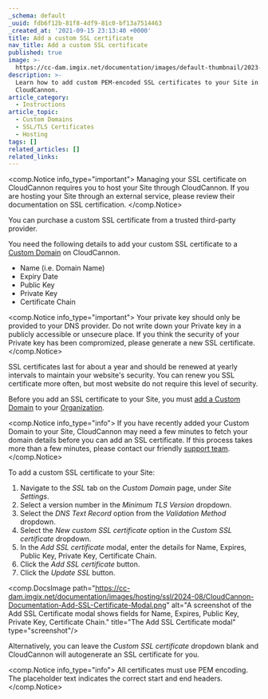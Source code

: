 ```yaml
---
_schema: default
_uuid: fdb6f12b-81f8-4df9-81c0-bf13a7514463
_created_at: '2021-09-15 23:13:40 +0000'
title: Add a custom SSL certificate
nav_title: Add a custom SSL certificate
published: true
image: >-
  https://cc-dam.imgix.net/documentation/images/default-thumbnail/2023-Q4/CloudCannon-Documentation-Thumbnail.png
description: >-
  Learn how to add custom PEM-encoded SSL certificates to your Site in
  CloudCannon.
article_category:
  - Instructions
article_topic:
  - Custom Domains
  - SSL/TLS Certificates
  - Hosting
tags: []
related_articles: []
related_links:
---
```

<comp.Notice info_type="important">
  Managing your SSL certificate on CloudCannon requires you to host your Site through CloudCannon. If you are hosting your Site through an external service, please review their documentation on SSL certification.
</comp.Notice>

You can purchase a custom SSL certificate from a trusted third-party provider.

You need the following details to add your custom SSL certificate to a [Custom Domain](/documentation/articles/what-is-a-custom-domain/) on CloudCannon.

* Name (i.e. Domain Name)
* Expiry Date
* Public Key
* Private Key
* Certificate Chain

<comp.Notice info_type="important">
  Your private key should only be provided to your DNS provider. Do not write down your Private key in a publicly accessible or unsecure place. If you think the security of your Private key has been compromized, please generate a new SSL certificate.
</comp.Notice>

SSL certificates last for about a year and should be renewed at yearly intervals to maintain your website's security. You can renew you SSL certificate more often, but most website do not require this level of security.

Before you add an SSL certificate to your Site, you must [add a Custom Domain](/documentation/articles/add-a-custom-domain/) to your [Organization](/documentation/articles/what-is-an-organization/).

<comp.Notice info_type="info">
  If you have recently added your Custom Domain to your Site, CloudCannon may need a few minutes to fetch your domain details before you can add an SSL certificate. If this process takes more than a few minutes, please contact our friendly [support team](/support/).
</comp.Notice>

To add a custom SSL certificate to your Site:

1. Navigate to the *SSL* tab on the *Custom Domain* page, under *Site Settings*.
2. Select a version number in the *Minimum TLS Version* dropdown.
3. Select the *DNS Text Record* option from the *Validation Method* dropdown.
4. Select the *New custom SSL certificate* option in the *Custom SSL certificate* dropdown.
5. In the *Add SSL certificate* modal, enter the details for Name, Expires, Public Key, Private Key, Certificate Chain.
6. Click the *Add SSL certificate* button.
7. Click the *Update SSL* button.

<comp.DocsImage path="https://cc-dam.imgix.net/documentation/images/hosting/ssl/2024-08/CloudCannon-Documentation-Add-SSL-Certificate-Modal.png" alt="A screenshot of the Add SSL Certificate modal shows fields for Name, Expires, Public Key, Private Key, Certificate Chain." title="The Add SSL Certificate modal" type="screenshot"/>

Alternatively, you can leave the *Custom SSL certificate* dropdown blank and CloudCannon will autogenerate an SSL certificate for you.

<comp.Notice info_type="info">
  All certificates must use PEM encoding. The placeholder text indicates the correct start and end headers.
</comp.Notice>